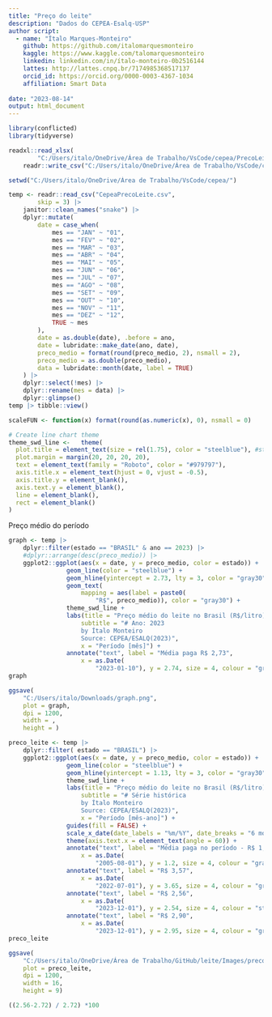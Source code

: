 ```yaml
---
title: "Preço do leite"
description: "Dados do CEPEA-Esalq-USP"
author script: 
  - name: "Ítalo Marques-Monteiro"
    github: https://github.com/italomarquesmonteiro
    kaggle: https://www.kaggle.com/talomarquesmonteiro
    linkedin: linkedin.com/in/ítalo-monteiro-0b2516144
    lattes: http://lattes.cnpq.br/7174985368517137
    orcid_id: https://orcid.org/0000-0003-4367-1034
    affiliation: Smart Data  
        
date: "2023-08-14"
output: html_document
---
```


```r
library(conflicted)
library(tidyverse)
```

```r
readxl::read_xlsx(
        "C:/Users/italo/OneDrive/Área de Trabalho/VsCode/cepea/PrecoLeite.xlsx") |>
    readr::write_csv("C:/Users/italo/OneDrive/Área de Trabalho/VsCode/cepea/CepeaPrecoLeite.csv")
```

```r
setwd("C:/Users/italo/OneDrive/Área de Trabalho/VsCode/cepea/")
```

```r
temp <- readr::read_csv("CepeaPrecoLeite.csv",
        skip = 3) |>
    janitor::clean_names("snake") |>
    dplyr::mutate(
        date = case_when(
            mes == "JAN" ~ "01",
            mes == "FEV" ~ "02",
            mes == "MAR" ~ "03",
            mes == "ABR" ~ "04",
            mes == "MAI" ~ "05",
            mes == "JUN" ~ "06",
            mes == "JUL" ~ "07",
            mes == "AGO" ~ "08",
            mes == "SET" ~ "09",
            mes == "OUT" ~ "10",
            mes == "NOV" ~ "11",
            mes == "DEZ" ~ "12",
            TRUE ~ mes
        ),
        date = as.double(date), .before = ano,
        date = lubridate::make_date(ano, date),
        preco_medio = format(round(preco_medio, 2), nsmall = 2),
        preco_medio = as.double(preco_medio), 
        data = lubridate::month(date, label = TRUE)
    ) |>
    dplyr::select(!mes) |>
    dplyr::rename(mes = data) |>
    dplyr::glimpse()
temp |> tibble::view()
```

```r
scaleFUN <- function(x) format(round(as.numeric(x), 0), nsmall = 0)

# Create line chart theme
theme_swd_line <-   theme(
  plot.title = element_text(size = rel(1.75), color = "steelblue"), #steelblue
  plot.margin = margin(20, 20, 20, 20),
  text = element_text(family = "Roboto", color = "#979797"),
  axis.title.x = element_text(hjust = 0, vjust = -0.5),
  axis.title.y = element_blank(),
  axis.text.y = element_blank(),
  line = element_blank(),
  rect = element_blank()
)
```


Preço médio do período 
```r
graph <- temp |>
    dplyr::filter(estado == "BRASIL" & ano == 2023) |>
    #dplyr::arrange(desc(preco_medio)) |>
    ggplot2::ggplot(aes(x = date, y = preco_medio, color = estado)) +
                geom_line(color = "steelblue") +
                geom_hline(yintercept = 2.73, lty = 3, color = "gray30") +
                geom_text(
                    mapping = aes(label = paste0(
                        "R$", preco_medio)), color = "gray30") +
                theme_swd_line +
                labs(title = "Preço médio do leite no Brasil (R$/litro)",
                    subtitle = "# Ano: 2023
                    by Ítalo Monteiro
                    Source: CEPEA/ESALQ(2023)",
                    x = "Período [mês]") +
                annotate("text", label = "Média paga R$ 2,73",
                    x = as.Date(
                        "2023-01-10"), y = 2.74, size = 4, colour = "gray60")
graph
```

```r
ggsave(
    "C:/Users/italo/Downloads/graph.png",
    plot = graph,
    dpi = 1200,
    width = ,
    height = )
```


```r
preco_leite <- temp |>
    dplyr::filter( estado == "BRASIL") |>
    ggplot2::ggplot(aes(x = date, y = preco_medio, color = estado)) +
                geom_line(color = "steelblue") +
                geom_hline(yintercept = 1.13, lty = 3, color = "gray30") +
                theme_swd_line +
                labs(title = "Preço médio do leite no Brasil (R$/litro)",
                    subtitle = "# Série histórica
                    by Ítalo Monteiro
                    Source: CEPEA/ESALQ(2023)",
                    x = "Período [mês-ano]") +
                guides(fill = FALSE) +
                scale_x_date(date_labels = "%m/%Y", date_breaks = "6 month") +
                theme(axis.text.x = element_text(angle = 60)) +
                annotate("text", label = "Média paga no período - R$ 1,13",
                    x = as.Date(
                        "2005-08-01"), y = 1.2, size = 4, colour = "gray60") +
                annotate("text", label = "R$ 3,57",
                    x = as.Date(
                        "2022-07-01"), y = 3.65, size = 4, colour = "gray50") +
                annotate("text", label = "R$ 2,56",
                    x = as.Date(
                        "2023-12-01"), y = 2.54, size = 4, colour = "steelblue") +
                annotate("text", label = "R$ 2,90",
                    x = as.Date(
                        "2023-12-01"), y = 2.95, size = 4, colour = "gray50")
preco_leite
```

```r
ggsave(
    "C:/Users/italo/OneDrive/Área de Trabalho/GitHub/leite/Images/preco_leite.png",
    plot = preco_leite,
    dpi = 1200,
    width = 16,
    height = 9)
```

```r
((2.56-2.72) / 2.72) *100
```